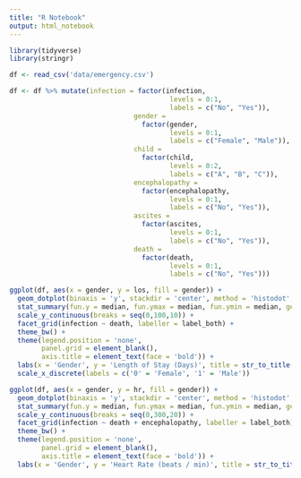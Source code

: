 ```yaml
---
title: "R Notebook"
output: html_notebook
---
```


```r
library(tidyverse)
library(stringr)

df <- read_csv('data/emergency.csv')

df <- df %>% mutate(infection = factor(infection,
                                        levels = 0:1,
                                        labels = c("No", "Yes")),
                               gender = 
                                 factor(gender,
                                        levels = 0:1,
                                        labels = c("Female", "Male")),
                               child =
                                 factor(child,
                                        levels = 0:2,
                                        labels = c("A", "B", "C")),
                               encephalopathy =
                                 factor(encephalopathy,
                                        levels = 0:1,
                                        labels = c("No", "Yes")),
                               ascites =
                                 factor(ascites,
                                        levels = 0:1,
                                        labels = c("No", "Yes")),
                               death = 
                                 factor(death,
                                        levels = 0:1,
                                        labels = c("No", "Yes")))

```

```r
ggplot(df, aes(x = gender, y = los, fill = gender)) +
  geom_dotplot(binaxis = 'y', stackdir = 'center', method = 'histodot', binwidth = 3) +
  stat_summary(fun.y = median, fun.ymax = median, fun.ymin = median, geom = 'crossbar', width = .5, color = 'red') +
  scale_y_continuous(breaks = seq(0,100,10)) +
  facet_grid(infection ~ death, labeller = label_both) +
  theme_bw() +
  theme(legend.position = 'none',
        panel.grid = element_blank(),
        axis.title = element_text(face = 'bold')) +
  labs(x = 'Gender', y = 'Length of Stay (Days)', title = str_to_title('Length of Stay between Male and Female'), subtitle = str_to_title('stratified by Infection and Mortality'), caption = 'Crossbar represents median LOS for respective groups') +
  scale_x_discrete(labels = c('0' = 'Female', '1' = 'Male'))
```

```r
ggplot(df, aes(x = gender, y = hr, fill = gender)) +
  geom_dotplot(binaxis = 'y', stackdir = 'center', method = 'histodot', binwidth = 3) +
  stat_summary(fun.y = median, fun.ymax = median, fun.ymin = median, geom = 'crossbar', width = .5, color = 'red') +
  scale_y_continuous(breaks = seq(0,300,20)) +
  facet_grid(infection ~ death + encephalopathy, labeller = label_both) +
  theme_bw() +
  theme(legend.position = 'none',
        panel.grid = element_blank(),
        axis.title = element_text(face = 'bold')) +
  labs(x = 'Gender', y = 'Heart Rate (beats / min)', title = str_to_title('Heart Rate between Male and Female'), subtitle = str_to_title('stratified by Infection and Mortality and encephalopathy'), caption = 'Crossbar represents median heart rate for respective groups')
```

